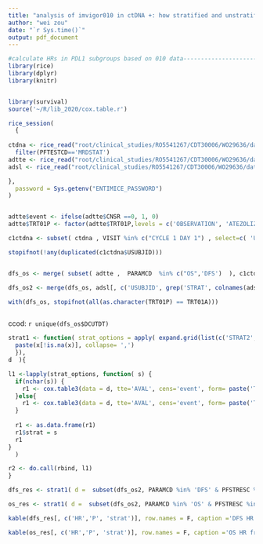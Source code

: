 ```yaml
---
title: "analysis of imvigor010 in ctDNA +: how stratified and unstratified HR differs"
author: "wei zou"
date: "`r Sys.time()`"
output: pdf_document
---
```


```r
#calculate HRs in PDL1 subgroups based on 010 data-------------------------------------------------------------------------
library(rice)
library(dplyr)
library(knitr)


library(survival)
source('~/R/lib_2020/cox.table.r')

rice_session(
  {
    
ctdna <- rice_read("root/clinical_studies/RO5541267/CDT30006/WO29636/data_analysis/OS_Tracking_Cut/data/sdtmv/pf.sas7bdat") %>%
  filter(PFTESTCD=='MRDSTAT')
adtte <- rice_read("root/clinical_studies/RO5541267/CDT30006/WO29636/data_analysis/OS_Tracking_Cut/prod/outdata_vad/adtte.sas7bdat") 
adsl <- rice_read("root/clinical_studies/RO5541267/CDT30006/WO29636/data_analysis/OS_Tracking_Cut/prod/outdata_vad/adsl.sas7bdat") 

},
  password = Sys.getenv("ENTIMICE_PASSWORD")
)


adtte$event <- ifelse(adtte$CNSR ==0, 1, 0)
adtte$TRT01P <- factor(adtte$TRT01P,levels = c('OBSERVATION', 'ATEZOLIZUMAB (MPDL3280A) 1200 MG'))

c1ctdna <- subset( ctdna , VISIT %in% c("CYCLE 1 DAY 1") , select=c( 'USUBJID','PFSTRESC')) 

stopifnot(!any(duplicated(c1ctdna$USUBJID)))


dfs_os <- merge( subset( adtte ,  PARAMCD  %in% c("OS",'DFS')  ), c1ctdna, by='USUBJID') 

dfs_os2 <- merge(dfs_os, adsl[, c('USUBJID', grep('STRAT', colnames(adsl), value=T))])

with(dfs_os, stopifnot(all(as.character(TRT01P) == TRT01A)))



```

ccod: `r unique(dfs_os$DCUTDT)`
 

```r

strat1 <- function( strat_options = apply( expand.grid(list(c('STRAT2', NA), c('STRAT3', NA), c('STRAT6', NA) )), 1, function(x) {
  paste(x[!is.na(x)], collapse= ',')
  }), 
d  ){

l1 <-lapply(strat_options, function( s) {
  if(nchar(s)) {
    r1 <- cox.table3(data = d, tte='AVAL', cens='event', form= paste('TRT01P + strata(', s, ')' ))
  }else{
    r1 <- cox.table3(data = d, tte='AVAL', cens='event', form= paste('TRT01P' ))
  }
 
  r1 <- as.data.frame(r1)
  r1$strat = s
  r1
}
  )

r2 <- do.call(rbind, l1)
}

dfs_res <- strat1( d =  subset(dfs_os2, PARAMCD %in% 'DFS' & PFSTRESC %in% 'POSITIVE'))

os_res <- strat1( d =  subset(dfs_os2, PARAMCD %in% 'OS' & PFSTRESC %in% 'POSITIVE'))

kable(dfs_res[, c('HR','P', 'strat')], row.names = F, caption ='DFS HR from different cox models')

kable(os_res[, c('HR','P', 'strat')], row.names = F, caption ='OS HR from different cox models')


```